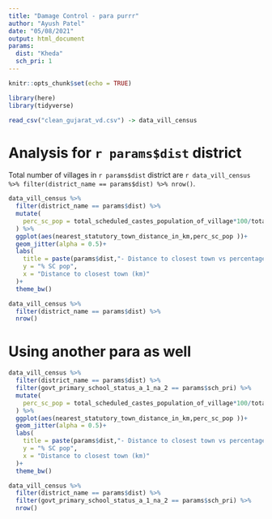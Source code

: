 ```yaml
---
title: "Damage Control - para purrr"
author: "Ayush Patel"
date: "05/08/2021"
output: html_document
params:
  dist: "Kheda"
  sch_pri: 1
---
```


```r
knitr::opts_chunk$set(echo = TRUE)
```

```r
library(here)
library(tidyverse)
```

```r
read_csv("clean_gujarat_vd.csv") -> data_vill_census
```

# Analysis for `r params$dist` district

Total number of villages in `r params$dist` district are `r data_vill_census %>% filter(district_name == params$dist) %>% nrow()`.

```r
data_vill_census %>% 
  filter(district_name == params$dist) %>% 
  mutate(
    perc_sc_pop = total_scheduled_castes_population_of_village*100/total_population_of_village
  ) %>% 
  ggplot(aes(nearest_statutory_town_distance_in_km,perc_sc_pop ))+
  geom_jitter(alpha = 0.5)+
  labs(
    title = paste(params$dist,"- Distance to closest town vs percentage of SC population in village"),
    y = "% SC pop",
    x = "Distance to closest town (km)"
  )+
  theme_bw()
```


```r
data_vill_census %>% 
  filter(district_name == params$dist) %>% 
  nrow()
```



# Using another para as well

```r
data_vill_census %>% 
  filter(district_name == params$dist) %>% 
  filter(govt_primary_school_status_a_1_na_2 == params$sch_pri) %>% 
  mutate(
    perc_sc_pop = total_scheduled_castes_population_of_village*100/total_population_of_village
  ) %>% 
  ggplot(aes(nearest_statutory_town_distance_in_km,perc_sc_pop ))+
  geom_jitter(alpha = 0.5)+
  labs(
    title = paste(params$dist,"- Distance to closest town vs percentage of SC population in village"),
    y = "% SC pop",
    x = "Distance to closest town (km)"
  )+
  theme_bw()
```

```r
data_vill_census %>% 
  filter(district_name == params$dist) %>% 
  filter(govt_primary_school_status_a_1_na_2 == params$sch_pri) %>%
  nrow()
```